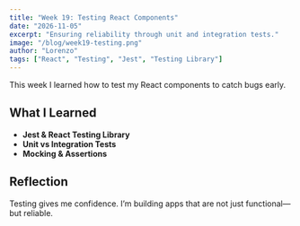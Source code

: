 ```yaml
---
title: "Week 19: Testing React Components"
date: "2026-11-05"
excerpt: "Ensuring reliability through unit and integration tests."
image: "/blog/week19-testing.png"
author: "Lorenzo"
tags: ["React", "Testing", "Jest", "Testing Library"]
---
```


This week I learned how to test my React components to catch bugs early.

## What I Learned

- **Jest & React Testing Library**
- **Unit vs Integration Tests**
- **Mocking & Assertions**

## Reflection

Testing gives me confidence. I’m building apps that are not just functional—but reliable.
